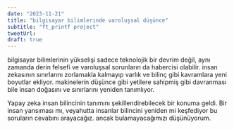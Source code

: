 ```yaml
---
date: "2023-11-21"
title: "bilgisayar bilimlerinde varoluşsal düşünce"
subtitle: "ft_printf project"
tweetUrl: 
draft: true
---
```


bilgisayar bilimlerinin yükselişi sadece teknolojik bir devrim değil,
aynı zamanda derin felsefi ve varoluşsal sorunların da habercisi olabilir.
insan zekasının sınırlarını zorlamakla kalmayıp varlık ve bilinç gibi kavramlara yeni boyutlar ekliyor.
makinelerin düşünce gibi yetilere sahipmiş gibi davranması bile insan doğasını ve sınırlarını yeniden tanımlıyor.

Yapay zeka insan bilincinin tanımını şekillendirebilecek bir konuma geldi. Bir insan yansıması mı, veyahutta insanlar bilincini yeniden mi keşfediyor bu soruların cevabını arayacağız. ancak bulamayacağımızı düşünüyorum.
 